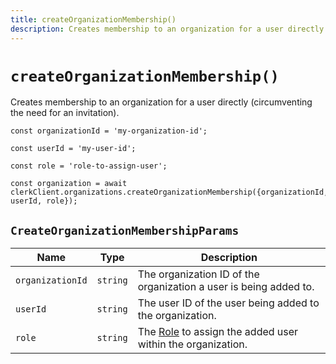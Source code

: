 ```yaml
---
title: createOrganizationMembership()
description: Creates membership to an organization for a user directly (circumventing the need for an invitation).
---
```


# `createOrganizationMembership()` 

Creates membership to an organization for a user directly (circumventing the need for an invitation).

```tsx
const organizationId = 'my-organization-id';

const userId = 'my-user-id';

const role = 'role-to-assign-user';

const organization = await clerkClient.organizations.createOrganizationMembership({organizationId, userId, role});
```

## `CreateOrganizationMembershipParams`

| Name | Type | Description |
| --- | --- | --- |
| `organizationId` | `string` | The organization ID of the organization a user is being added to. |
| `userId` | `string` | The user ID of the user being added to the organization. |
| `role` | `string` | The [Role](/docs/organizations/roles-permissions) to assign the added user within the organization. |